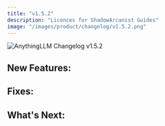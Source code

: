 ```yaml
---
title: "v1.5.2"
description: "Licences for ShadowArcanist Guides"
image: "/images/product/changelog/v1.5.2.png"
---
```


<Image
  src="/images/product/changelog/v1.5.2.png" 
  height={1080} 
  width={1920} 
  quality={100}
  alt="AnythingLLM Changelog v1.5.2"
/>

## New Features:

## Fixes:

## What's Next: